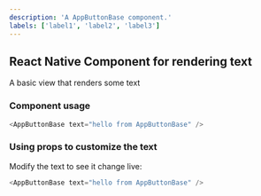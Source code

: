 ```yaml
---
description: 'A AppButtonBase component.'
labels: ['label1', 'label2', 'label3']
---
```



## React Native Component for rendering text

A basic view that renders some text

### Component usage

```js
<AppButtonBase text="hello from AppButtonBase" />
```

### Using props to customize the text

Modify the text to see it change live:

```js live
<AppButtonBase text="hello from AppButtonBase" />
```
